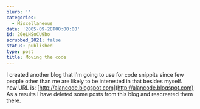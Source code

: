```yaml
---
blurb: ''
categories:
  - Miscellaneous
date: '2005-09-28T00:00:00'
id: 20eLHSoCU9bo
scrubbed_2021: false
status: published
type: post
title: Moving the code
---
```


I created another blog that I'm going to use for code snippits since few people other than me are likely to be interested in that
besides myself.  
new URL is:
[http://alancode.blogspot.com](http://alancode.blogspot.com)  
As a results I have deleted some posts from this blog and
reacreated them there.
